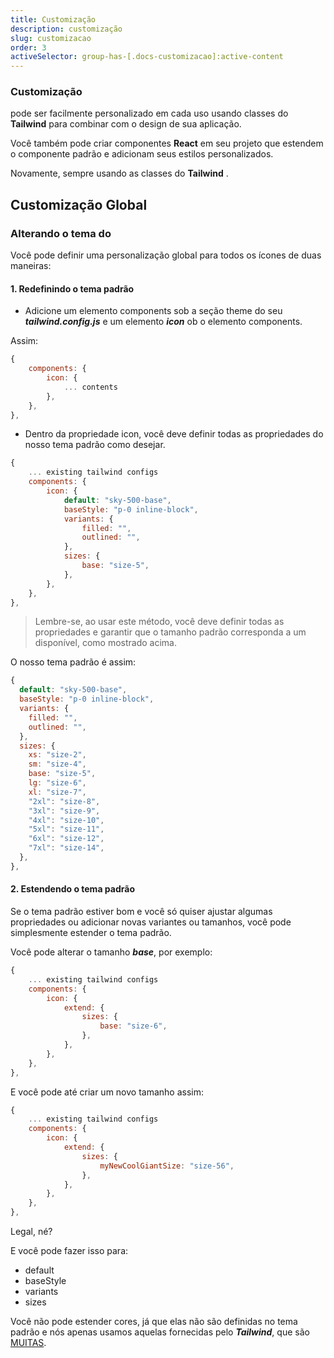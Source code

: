 ```yaml
---
title: Customização
description: customização
slug: customizacao
order: 3
activeSelector: group-has-[.docs-customizacao]:active-content
---
```




### Customização

<RocketIconsTextDefault /> pode ser facilmente personalizado em cada uso usando classes do 
<SiTailwindcss className="-mt-1" /> **Tailwind** para combinar com o design de sua aplicação.

Você também pode criar componentes **React** <SiReact className="-mt-1 icon-sky-800" /> em seu projeto 
que estendem o componente padrão e adicionam seus estilos personalizados.

Novamente, sempre usando as classes do **Tailwind** <SiTailwindcss className="-mt-1" />.

## Customização Global
### Alterando o tema do <RocketIconsTextDefault />

Você pode definir uma personalização global para todos os ícones de duas maneiras:

#### 1. Redefinindo o tema padrão

- Adicione um elemento components sob a seção theme do seu ***tailwind.config.js*** e um elemento ***icon*** 
ob o elemento components.

Assim:

```js
{
    components: {
        icon: {
            ... contents
        },
    },
},
```

- Dentro da propriedade icon, você deve definir todas as propriedades do nosso tema padrão como desejar.

```js
{
    ... existing tailwind configs
    components: {
        icon: {
            default: "sky-500-base",
            baseStyle: "p-0 inline-block",
            variants: {
                filled: "",
                outlined: "",
            },
            sizes: {
                base: "size-5",
            },
        },
    },
},
```

> Lembre-se, ao usar este método, você deve definir todas as propriedades e garantir que o tamanho padrão 
corresponda a um disponível, como mostrado acima.

O nosso tema padrão é assim:
```js
{
  default: "sky-500-base",
  baseStyle: "p-0 inline-block",
  variants: {
    filled: "",
    outlined: "",
  },
  sizes: {
    xs: "size-2",
    sm: "size-4",
    base: "size-5",
    lg: "size-6",
    xl: "size-7",
    "2xl": "size-8",
    "3xl": "size-9",
    "4xl": "size-10",
    "5xl": "size-11",
    "6xl": "size-12",
    "7xl": "size-14",
  },
},
```

#### 2. Estendendo o tema padrão

Se o tema padrão estiver bom e você só quiser ajustar algumas propriedades ou adicionar novas variantes 
ou tamanhos, você pode simplesmente estender o tema padrão.

Você pode alterar o tamanho ***base***, por exemplo:

```js
{
    ... existing tailwind configs
    components: {
        icon: {
            extend: {
                sizes: {
                    base: "size-6",
                },
            },
        },
    },
},
```

E você pode até criar um novo tamanho assim:

```js
{
    ... existing tailwind configs
    components: {
        icon: {
            extend: {
                sizes: {
                    myNewCoolGiantSize: "size-56",
                },
            },
        },
    },
},
```

Legal, né?

E você pode fazer isso para:
- default
- baseStyle
- variants
- sizes

Você não pode estender cores, já que elas não são definidas no tema padrão e nós apenas usamos aquelas 
fornecidas pelo ***Tailwind***, que são [MUITAS](https://tailwindcss.com/docs/customizing-colors).